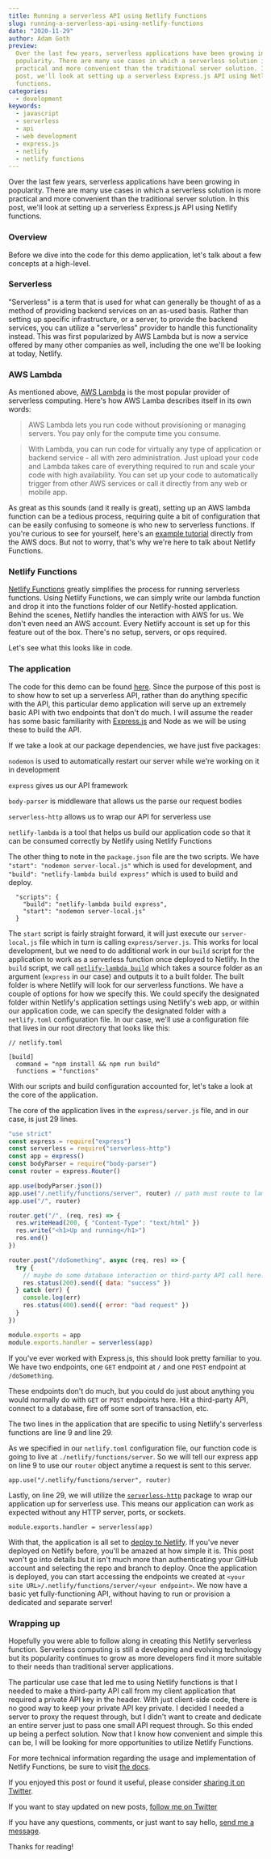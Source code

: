 ```yaml
---
title: Running a serverless API using Netlify Functions
slug: running-a-serverless-api-using-netlify-functions
date: "2020-11-29"
author: Adam Goth
preview:
  Over the last few years, serverless applications have been growing in
  popularity. There are many use cases in which a serverless solution is more
  practical and more convenient than the traditional server solution. In this
  post, we'll look at setting up a serverless Express.js API using Netlify
  functions.
categories:
  - development
keywords:
  - javascript
  - serverless
  - api
  - web development
  - express.js
  - netlify
  - netlify functions
---
```


Over the last few years, serverless applications have been growing in
popularity. There are many use cases in which a serverless solution is more
practical and more convenient than the traditional server solution. In this
post, we'll look at setting up a serverless Express.js API using Netlify
functions.

### Overview

Before we dive into the code for this demo application, let's talk about a few
concepts at a high-level.

### Serverless

"Serverless" is a term that is used for what can generally be thought of as a
method of providing backend services on an as-used basis. Rather than setting up
specific infrastructure, or a server, to provide the backend services, you can
utilize a "serverless" provider to handle this functionality instead. This was
first popularized by AWS Lambda but is now a service offered by many other
companies as well, including the one we'll be looking at today, Netlify.

### AWS Lambda

As mentioned above, [AWS Lambda](https://aws.amazon.com/lambda/) is the most
popular provider of serverless computing. Here's how AWS Lamba describes itself
in its own words:

> AWS Lambda lets you run code without provisioning or managing servers. You pay
> only for the compute time you consume.

> With Lambda, you can run code for virtually any type of application or backend
> service - all with zero administration. Just upload your code and Lambda takes
> care of everything required to run and scale your code with high availability.
> You can set up your code to automatically trigger from other AWS services or
> call it directly from any web or mobile app.

As great as this sounds (and it really is great), setting up an AWS lambda
function can be a tedious process, requiring quite a bit of configuration that
can be easily confusing to someone is who new to serverless functions. If you're
curious to see for yourself, here's an
[example tutorial](https://docs.aws.amazon.com/toolkit-for-eclipse/v1/user-guide/lambda-tutorial.html)
directly from the AWS docs. But not to worry, that's why we're here to talk
about Netlify Functions.

### Netlify Functions

[Netlify Functions](https://www.netlify.com/products/functions/) greatly
simplifies the process for running serverless functions. Using Netlify
Functions, we can simply write our lambda function and drop it into the
functions folder of our Netlify-hosted application. Behind the scenes, Netlify
handles the interaction with AWS for us. We don't even need an AWS account.
Every Netlify account is set up for this feature out of the box. There's no
setup, servers, or ops required.

Let's see what this looks like in code.

### The application

The code for this demo can be found
[here](https://github.com/adamgoth/netlify-serverless-demo). Since the purpose
of this post is to show how to set up a serverless API, rather than do anything
specific with the API, this particular demo application will serve up an
extremely basic API with two endpoints that don't do much. I will assume the
reader has some basic familiarity with [Express.js](https://expressjs.com/) and
Node as we will be using these to build the API.

If we take a look at our package dependencies, we have just five packages:

`nodemon` is used to automatically restart our server while we're working on it
in development

`express` gives us our API framework

`body-parser` is middleware that allows us the parse our request bodies

`serverless-http` allows us to wrap our API for serverless use

`netlify-lambda` is a tool that helps us build our application code so that it
can be consumed correctly by Netlify using Netlify Functions

The other thing to note in the `package.json` file are the two scripts. We have
`"start": "nodemon server-local.js"` which is used for development, and
`"build": "netlify-lambda build express"` which is used to build and deploy.

```
  "scripts": {
    "build": "netlify-lambda build express",
    "start": "nodemon server-local.js"
  }
```

The `start` script is fairly straight forward, it will just execute our
`server-local.js` file which in turn is calling `express/server.js`. This works
for local development, but we need to do additional work in our `build` script
for the application to work as a serverless function once deployed to Netlify.
In the `build` script, we call
[`netlify-lambda build`](https://github.com/netlify/netlify-lambda#netlify-lambda-build)
which takes a source folder as an argument (`express` in our case) and outputs
it to a built folder. The built folder is where Netlify will look for our
serverless functions. We have a couple of options for how we specify this. We
could specify the designated folder within Netlify's application settings using
Netlify's web app, or within our application code, we can specify the designated
folder with a `netlify.toml` configuration file. In our case, we'll use a
configuration file that lives in our root directory that looks like this:

```
// netlify.toml

[build]
  command = "npm install && npm run build"
  functions = "functions"
```

With our scripts and build configuration accounted for, let's take a look at the
core of the application.

The core of the application lives in the `express/server.js` file, and in our
case, is just 29 lines.

```javascript
"use strict"
const express = require("express")
const serverless = require("serverless-http")
const app = express()
const bodyParser = require("body-parser")
const router = express.Router()

app.use(bodyParser.json())
app.use("/.netlify/functions/server", router) // path must route to lambda
app.use("/", router)

router.get("/", (req, res) => {
  res.writeHead(200, { "Content-Type": "text/html" })
  res.write("<h1>Up and running</h1>")
  res.end()
})

router.post("/doSomething", async (req, res) => {
  try {
    // maybe do some database interaction or third-party API call here!
    res.status(200).send({ data: "success" })
  } catch (err) {
    console.log(err)
    res.status(400).send({ error: "bad request" })
  }
})

module.exports = app
module.exports.handler = serverless(app)
```

If you've ever worked with Express.js, this should look pretty familiar to you.
We have two endpoints, one `GET` endpoint at `/` and one `POST` endpoint at
`/doSomething`.

These endpoints don't do much, but you could do just about anything you would
normally do with `GET` or `POST` endpoints here. Hit a third-party API, connect
to a database, fire off some sort of transaction, etc.

The two lines in the application that are specific to using Netlify's serverless
functions are line 9 and line 29.

As we specified in our `netlify.toml` configuration file, our function code is
going to live at `./netlify/functions/server`. So we will tell our express app
on line 9 to use our `router` object anytime a request is sent to this server.

```
app.use("/.netlify/functions/server", router)
```

Lastly, on line 29, we will utilize the
[`serverless-http`](https://github.com/dougmoscrop/serverless-http) package to
wrap our application up for serverless use. This means our application can work
as expected without any HTTP server, ports, or sockets.

```
module.exports.handler = serverless(app)
```

With that, the application is all set to
[deploy to Netlify](https://docs.netlify.com/site-deploys/overview/#deploy-summary).
If you've never deployed on Netlify before, you'll be amazed at how simple it
is. This post won't go into details but it isn't much more than authenticating
your GitHub account and selecting the repo and branch to deploy. Once the
application is deployed, you can start accessing the endpoints we created at
`<your site URL>/.netlify/functions/server/<your endpoint>`. We now have a basic
yet fully-functioning API, without having to run or provision a dedicated and
separate server!

### Wrapping up

Hopefully you were able to follow along in creating this Netlify serverless
function. Serverless computing is still a developing and evolving technology but
its popularity continues to grow as more developers find it more suitable to
their needs than traditional server applications.

The particular use case that led me to using Netlify functions is that I needed
to make a third-party API call from my client application that required a
private API key in the header. With just client-side code, there is no good way
to keep your private API key private. I decided I needed a server to proxy the
request through, but I didn't want to create and dedicate an entire server just
to pass one small API request through. So this ended up being a perfect
solution. Now that I know how convenient and simple this can be, I will be
looking for more opportunities to utilize Netlify Functions.

For more technical information regarding the usage and implementation of Netlify
Functions, be sure to visit
[the docs](https://docs.netlify.com/functions/overview/#manage-your-serverless-functions).

If you enjoyed this post or found it useful, please consider
[sharing it on Twitter](https://twitter.com/intent/tweet?url=https%3A%2F%2Fwww.adamgoth.com%2Frunning-a-serverless-api-using-netlify-functions).

If you want to stay updated on new posts,
[follow me on Twitter](https://twitter.com/intent/follow?original_referer=https%3A%2F%2Fpublish.twitter.com%2F%3FbuttonType%3DFollowButton%26query%3Dhttps%253A%252F%252Ftwitter.com%252Finit_adam%26widget%3DButton&ref_src=twsrc%5Etfw&region=follow_link&screen_name=init_adam&tw_p=followbutton)

If you have any questions, comments, or just want to say hello,
[send me a message](https://twitter.com/messages/compose?recipient_id=33618361).

Thanks for reading!
